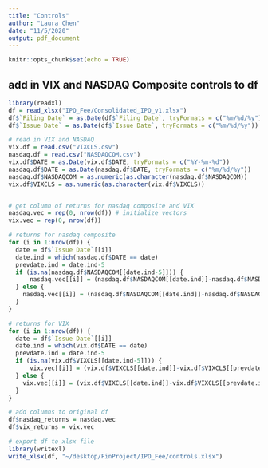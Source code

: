 ```yaml
---
title: "Controls"
author: "Laura Chen"
date: "11/5/2020"
output: pdf_document
---
```


```r
knitr::opts_chunk$set(echo = TRUE)
```

## add in VIX and NASDAQ Composite controls to df

```r
library(readxl)
df = read_xlsx("IPO_Fee/Consolidated_IPO_v1.xlsx")
df$`Filing Date` = as.Date(df$`Filing Date`, tryFormats = c("%m/%d/%y"))
df$`Issue Date` = as.Date(df$`Issue Date`, tryFormats = c("%m/%d/%y"))

# read in VIX and NASDAQ 
vix.df = read.csv("VIXCLS.csv")
nasdaq.df = read.csv("NASDAQCOM.csv")
vix.df$DATE = as.Date(vix.df$DATE, tryFormats = c("%Y-%m-%d"))
nasdaq.df$DATE = as.Date(nasdaq.df$DATE, tryFormats = c("%m/%d/%y"))
nasdaq.df$NASDAQCOM = as.numeric(as.character(nasdaq.df$NASDAQCOM))
vix.df$VIXCLS = as.numeric(as.character(vix.df$VIXCLS))


# get column of returns for nasdaq composite and VIX
nasdaq.vec = rep(0, nrow(df)) # initialize vectors
vix.vec = rep(0, nrow(df))

# returns for nasdaq composite
for (i in 1:nrow(df)) {
  date = df$`Issue Date`[[i]]
  date.ind = which(nasdaq.df$DATE == date)
  prevdate.ind = date.ind-5
  if (is.na(nasdaq.df$NASDAQCOM[[date.ind-5]])) {
      nasdaq.vec[[i]] = (nasdaq.df$NASDAQCOM[[date.ind]]-nasdaq.df$NASDAQCOM[[prevdate.ind-1]])/nasdaq.df$NASDAQCOM[[prevdate.ind-1]]
  } else {
    nasdaq.vec[[i]] = (nasdaq.df$NASDAQCOM[[date.ind]]-nasdaq.df$NASDAQCOM[[prevdate.ind]])/nasdaq.df$NASDAQCOM[[prevdate.ind]]
  }
}

# returns for VIX
for (i in 1:nrow(df)) {
  date = df$`Issue Date`[[i]]
  date.ind = which(vix.df$DATE == date)
  prevdate.ind = date.ind-5
  if (is.na(vix.df$VIXCLS[[date.ind-5]])) {
      vix.vec[[i]] = (vix.df$VIXCLS[[date.ind]]-vix.df$VIXCLS[[prevdate.ind-1]])/vix.df$VIXCLS[[prevdate.ind-1]]
  } else {
    vix.vec[[i]] = (vix.df$VIXCLS[[date.ind]]-vix.df$VIXCLS[[prevdate.ind]])/vix.df$VIXCLS[[prevdate.ind]]
  }
}

# add columns to original df
df$nasdaq_returns = nasdaq.vec
df$vix_returns = vix.vec

# export df to xlsx file
library(writexl)
write_xlsx(df, "~/desktop/FinProject/IPO_Fee/controls.xlsx")
```

